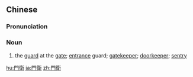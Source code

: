 {{also|门卫}}
==Chinese==
{{zh-forms|s=门卫}}

===Pronunciation===
{{zh-pron
|m=ménwèi
|cat=n
}}

===Noun===
{{zh-noun}}

# the [[guard]] at the [[gate]]; [[entrance]] guard; [[gatekeeper]]; [[doorkeeper]]; [[sentry]]

[[hu:門衛]]
[[ja:門衛]]
[[zh:門衛]]